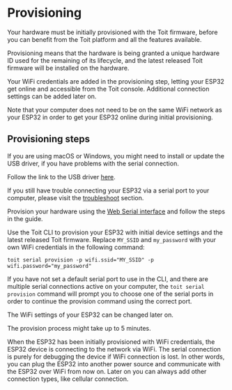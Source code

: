# Provisioning

Your hardware must be initially provisioned with the Toit firmware, before you can benefit from the Toit platform and all the features available.

Provisioning means that the hardware is being granted a unique hardware ID used for the remaining of its lifecycle,
and the latest released Toit firmware will be installed on the hardware.

Your WiFi credentials are added in the provisioning step, letting your ESP32 get online and accessible from the Toit console. Additional connection settings can be added later on.

<Note>

Note that your computer does not need to be on the same WiFi network as your ESP32 in order to get your ESP32 online during initial provisioning.

</Note>

## Provisioning steps

<Note type="warning" title="Install USB driver">

If you are using macOS or Windows, you might need to install or update the USB driver, if you have problems with the serial connection.

Follow the link to the USB driver [here](https://www.silabs.com/developers/usb-to-uart-bridge-vcp-drivers).

If you still have trouble connecting your ESP32 via a serial port to your computer, please visit the [troubleshoot](../../../troubleshoot) section.

</Note>

<Tabs>
<Tab label="Console">

Provision your hardware using the [Web Serial interface](https://console.toit.io/serial) and follow the steps in the guide.

</Tab>
<Tab label="CLI">

Use the Toit CLI to provision your ESP32 with initial device settings and the latest released Toit firmware.
Replace `MY_SSID` and `my_password` with your own WiFi credentials in the following command:

```shell
toit serial provision -p wifi.ssid="MY_SSID" -p wifi.password="my_password"
```

<Note title="Pro-tip">

If you have not set a default serial port to use in the CLI, and there are multiple serial connections active on your computer, the `toit serial provision` command will prompt you to choose one of
the serial ports in order to continue the provision command using the correct port.

</Note>

The WiFi settings of your ESP32 can be changed later on.

The provision process might take up to 5 minutes.

</Tab>
</Tabs>

When the ESP32 has been initially provisioned with WiFi credentials, the ESP32 device is connecting to the network via WiFi.
The serial connection is purely for debugging the device if WiFi connection is lost.
In other words, you can plug the ESP32 into another power source and communicate with the ESP32 over WiFi from now on.
Later on you can always add other connection types, like cellular connection.
